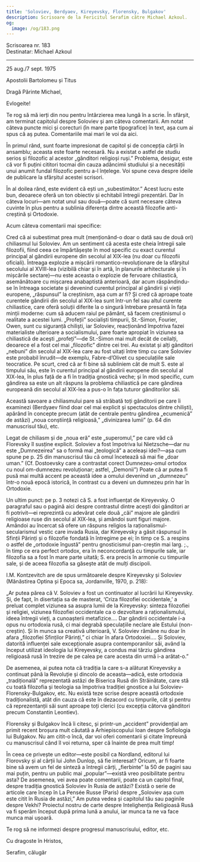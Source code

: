 ```yaml
---
title: 'Soloviev, Berdyaev, Kireyevsky, Florensky, Bulgakov'
description: Scrisoare de la Fericitul Serafim către Michael Azkoul.
og:
  image: /og/183.png
---
```


<div style={{textAlign:'right', fontFamily:'monospace'}}>Scrisoarea nr. 183</div>
<div style={{textAlign:'left', fontFamily:'monospace'}}>Destinatar: Michael Azkoul</div>

---

25 aug./7 sept. 1975

Apostolii Bartolomeu și Titus

Dragă Părinte Michael,

Evlogeite!

Te rog să mă ierți din nou pentru întârzierea mea lungă în a scrie. În sfârșit, am terminat capitolul despre Soloviev și am câteva comentarii. Am notat câteva puncte mici și corecturi (în mare parte tipografice) în text, așa cum ai spus că aș putea. Comentariile mai mari le voi da aici.

În primul rând, sunt foarte impresionat de capitol și de concepția cărții în ansamblu; aceasta este foarte necesară. Nu a existat o astfel de studiu serios și filozofic al acestor „gânditori religioși ruși.” Problema, desigur, este că vor fi puțini cititori tocmai din cauza adâncimii studiului și a necesității unui anumit fundal filozofic pentru a-l înțelege. Voi spune ceva despre ideile de publicare la sfârșitul acestei scrisori.

În al doilea rând, este evident că ești un „subestimător.” Acest lucru este bun, deoarece oferă un ton obiectiv și echitabil întregii prezentări. Dar în câteva locuri—am notat unul sau două—poate că sunt necesare câteva cuvinte în plus pentru a sublinia diferența dintre această filozofie anti-creștină și Ortodoxie.

Acum câteva comentarii mai specifice:

Cred că ai subestimat prea mult (menționând-o doar o dată sau de două ori) chiliasmul lui Soloviev. Am un sentiment că acesta este cheia întregii sale filozofii, fiind ceea ce împărtășește în mod specific cu exact curentul principal al gândirii europene din secolul al XIX-lea (nu doar cu filozofii oficiali). Întreaga explozie a mișcării romantico-revoluționare de la sfârșitul secolului al XVIII-lea (vizibilă chiar și în artă, în planurile arhitecturale și în mișcările sectare)—nu este aceasta o explozie de fervoare chiliastică, asemănătoare cu mișcarea anabaptistă anterioară, dar acum răspândindu-se în întreaga societate și devenind curentul principal al gândirii și vieții europene, „răspunsul” la creștinism, așa cum ar fi? Și cred că aproape toate curentele gândirii din secolul al XIX-lea sunt într-un fel sau altul curente chiliastice, care oferă soluții diferite la o singură întrebare presantă în fața minții moderne: cum să aducem raiul pe pământ, să facem creștinismul o realitate a acestei lumi. „Profeții” socialiști timpurii, St.-Simon, Fourier, Owen, sunt cu siguranță chiliști, iar Soloviev, reacționând împotriva fazei materialiste ulterioare a socialismului, pare foarte apropiat în viziunea sa chiliastică de acești „profeți”—de St.-Simon mai mult decât de ceilalți, deoarece el a fost cel mai „filozofic” dintre cei trei. Au existat și alți gânditori „nebuni” din secolul al XIX-lea care au fost uitați între timp cu care Soloviev este probabil înrudit—de exemplu, Fabre-d’Olivet cu speculațiile sale teocratice. Pe scurt, cred că ar fi bine să subliniem cât de mult S. este al timpului său, este în curentul principal al gândirii europene din secolul al XIX-lea, în plus față de a fi în tradiția gnostică veche; și în mod specific, cum gândirea sa este un alt răspuns la problema chiliastică pe care gândirea europeană din secolul al XIX-lea a pus-o în fața tuturor gânditorilor săi.

Această savoare a chiliasmului pare să străbată toți gânditorii pe care îi examinezi (Berdyaev fiind doar cel mai explicit și spectaculos dintre chiliști), apărând în concepte precum (atât de centrale pentru gândirea „ecumenică” de astăzi) „noua conștiință religioasă,” „divinizarea lumii” (p. 64 din manuscrisul tău), etc.

Legat de chiliasm și de „noua eră” este „superomul,” pe care văd că Florevsky îl susține explicit. Soloviev a fost împotriva lui Nietzsche—dar nu este „Dumnezeirea” sa o formă mai „teologică” a aceleași idei?—așa cum spune pe p. 25 din manuscrisul tău că omul încetează să mai fie „doar uman.” (Cf. Dostoevsky care a contrastat corect Dumnezeu-omul ortodox cu noul om-dumnezeu revoluționar; astfel, „Demonii”) Poate că ar putea fi pusă mai multă accent pe această idee a omului devenind un „dumnezeu” într-o nouă epocă istorică, în contrast cu a deveni un dumnezeu prin har în Ortodoxie.

Un ultim punct: pe p. 3 notezi că S. a fost influențat de Kireyevsky. O paragraful sau o pagină aici despre contrastul dintre acești doi gânditori ar fi potrivit—ei reprezintă cu adevărat cele două „căi” majore ale gândirii religioase ruse din secolul al XIX-lea, și amândoi sunt figuri majore. Amândoi au încercat să ofere un răspuns religios la raționalismul-secularismul vestic care invada Rusia, dar Kireyevsky a găsit răspunsul în Sfinții Părinți și o filozofie fondată în întregime pe ei; în timp ce S. a respins o astfel de „ortodoxie îngustă” pentru gnosticismul pan-creștin mai larg. ;., în timp ce era perfect ortodox, era în neconcordanță cu timpurile sale, iar filozofia sa a fost în mare parte uitată; S. era precis în armonie cu timpurile sale, și de aceea filozofia sa găsește atât de mulți discipoli.

I.M. Kontzevitch are de spus următoarele despre Kireyevsky și Soloviev (Mănăstirea Optina și Epoca sa, Jordanville, 1970, p. 218):

„Ar putea părea că V. Soloviev a fost un continuator al lucrării lui Kireyevsky. Și, de fapt, în disertația sa de masterat, ‘Criza filozofiei occidentale,’ a preluat complet viziunea sa asupra lumii de la Kireyevsky: sinteza filozofiei și religiei, viziunea filozofiei occidentale ca o dezvoltare a raționalismului, ideea întregii vieți, a cunoașterii metafizice…. Dar gândirii occidentale i-a opus nu ortodoxia rusă, ci mai degrabă speculațiile neclare ale Estului (non-creștin). Și în munca sa creativă ulterioară, V. Soloviev rămâne nu doar în afara „filozofiei Sfinților Părinți,” ci chiar în afara Ortodoxiei…. Și Soloviev, datorită influenței sale excepționale asupra contemporanilor săi, având la început utilizat ideologia lui Kireyevsky, a condus mai târziu gândirea religioasă rusă în trezire de pe calea pe care acesta din urmă i-a arătat-o.”

De asemenea, ai putea nota că tradiția la care s-a alăturat Kireyevsky a continuat până la Revoluție și dincolo de aceasta—adică, este ortodoxia „tradițională” reprezentată astăzi de Biserica Rusă din Străinătate, care stă cu toată filozofia și teologia sa împotriva tradiției gnostice a lui Soloviev-Florensky-Bulgakov, etc. Nu există teze scrise despre această ortodoxie tradiționalistă, atât din cauza că este în dezacord cu timpurile, cât și pentru că reprezentanții săi sunt aproape toți clerici (cu excepția câtorva gânditori precum Constantin Leontiev).

Florensky și Bulgakov încă îi citesc, și printr-un „accident” providențial am primit recent broșura mult căutată a Arhiepiscopului Ioan despre Sofiologia lui Bulgakov. Nu am citit-o încă, dar voi oferi comentarii și citate împreună cu manuscrisul când îl voi returna, sper că înainte de prea mult timp!

În ceea ce privește un editor—este posibil ca Nordland, editorul lui Florovsky și al cărții lui John Dunlop, să fie interesat? Oricum, ar fi foarte bine să avem un fel de sinteză a întregii cărți, „fierbinte” la 50 de pagini sau mai puțin, pentru un public mai „popular”—există vreo posibilitate pentru asta? De asemenea, vei avea poate comentarii, poate ca un capitol final, despre tradiția gnostică Soloviev în Rusia de astăzi? Există o serie de articole care încep în La Pensée Russe (Paris) despre „Soloviev așa cum este citit în Rusia de astăzi,” Am putea vedea și capitolul tău sau paginile despre Vekhi? Proiectul nostru de carte despre Intelighenția Religioasă Rusă va fi sperăm început după prima lună a anului, iar munca ta ne va face munca mai ușoară.

Te rog să ne informezi despre progresul manuscrisului, editor, etc.

Cu dragoste în Hristos,

Serafim, călugăr